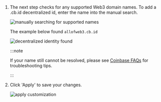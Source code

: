 1.  The next step checks for any supported Web3 domain names. To add a .cb.id decentralized id, enter the name into the manual search.

    <img
    	className="guides-image"
    	alt="manually searching for supported names"
    	src="/img/user/guides/getting-started/img-register-a-wallet/manual-search-name-services.png"
    />

    The example below found `allofweb3.cb.id`

    <img
    	className="guides-image"
    	alt="decentralized identity found "
    	src="/img/user/guides/getting-started/img-register-a-wallet/search-name-services-coinbase.png"
    />

    :::note

    If your name still cannot be resolved, please see [Coinbase FAQs](/user/guides/wallets-and-identities/coinbase-decentralized-id/coinbase-decentralized-id-faqs#my-coinbase-decentralized-id-was-not-found-what-should-i-check) for troubleshooting tips.

    :::

1.  Click 'Apply' to save your changes.

    <img
    	className="guides-image"
    	alt="apply customization"
    	src="/img/user/guides/getting-started/img-register-a-wallet/apply-customization-coinbase.png"
    />

